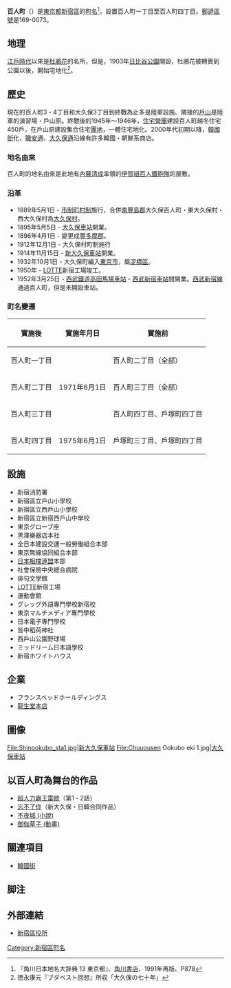 {{coord|35.702222|N|139.698611|E|display=title}}
{{Pathnav|日本|東京都|新宿區|name=百人町|frame=1}}
{{Infobox Settlement
|official_name = 百人町
|native_name =
|settlement_type = [[町|町]]
|image_skyline = Social Insurance Chuo General Hospital.JPG
|imagesize = 250px
|image_caption = 社會保險中央總合病院
|image_flag =
|image_seal =
| image_map =
| map_caption =
| pushpin_map = Tokyo city
|subdivision_type = [[國家|國家]]
|subdivision_name = [[File:Flag_of_Japan.svg|border]] [[日本|日本]]
|subdivision_type1 = [[都道府縣|都道府縣]]
|subdivision_name1 = [[File:Flag_of_Tokyo_Prefecture.svg|25px]] [[東京都|東京都]]
|subdivision_type2 = [[東京都區部|特別區]]
|subdivision_name2 = [[File:Flag_of_Shinjuku,_Tokyo.svg|25px]] [[新宿區|新宿區]]
|established_title =
|established_date =
|government_type =
|leader_title =
|leader_name =
|area_magnitude =
|area_total_sq_mi =
|area_total_km2 =
|area_land_sq_mi =
|area_land_km2 =
|area_urban_sq_mi =
|area_urban_km2 =
|area_metro_km2 =
|area_metro_sq_mi =
|population_as_of= 2014年（平成22年）8月1日
|population_footnotes = <ref>[http://www.city.shinjuku.lg.jp/content/000148062.xls 新宿区：住民基本台帳人口　町丁別世帯数及び男女別人口]</ref>
|population_total = 17,886
|population_urban =
|population_metro =
|population_density_sq_mi =
|population_density_km2 =
| timezone = [[日本標準時間|JST]]
| utc_offset = +9
|timezone_DST =
|utc_offset_DST =
|latd=35|latm=42|lats=8|latNS=N
|longd=139|longm=41|longs=55|longEW=E
|elevation_footnotes=
|elevation_m =
|elevation_ft =
|postal_code_type = [[郵遞區號|郵遞區號]]
|postal_code = 169-0073
|area_code =
|website =
|footnotes =
}}
'''百人町'''（{{jpn|j=百人町|hg=ひゃくにんちょう|rm=Hyakuninchō|f=y}}）是[[東京都|東京都]][[新宿區|新宿區]]的[[町|町名]]<ref name="kado">『角川日本地名大辞典 13 東京都』、[[角川書店|角川書店]]、1991年再版、P878 </ref>。設置百人町一丁目至百人町四丁目。[[郵遞區號|郵遞區號]]是169-0073。

== 地理 ==
[[江戶時代|江戶時代]]以來是[[杜鵑花|杜鵑花]]的名所，但是，1903年[[日比谷公園|日比谷公園]]開設，杜鵑花被轉賣到公園以後，開始宅地化<ref>徳永康元『ブダペスト回想』所収「大久保の七十年」</ref>。

== 歷史 ==
現在的百人町3・4丁目和大久保3丁目到終戰為止多是陸軍設施、隣接的[[戶山_(新宿區)|戶山]]是陸軍的演習場・戶山原。終戰後的1945年～1946年，[[住宅營團|住宅營團]]建設百人町越冬住宅450戶，在戶山原建設集合住宅[[團地|團地]]，一體住宅地化。2000年代初期以降，[[韓國街|韓國街]]化，[[職安通|職安通]]、[[大久保通|大久保通]]沿線有許多韓國・朝鮮系商店。

=== 地名由來 ===
百人町的地名由來是此地有[[內藤清成|內藤清成]]率領的[[伊賀組|伊賀組]][[百人組|百人鐵砲隊]]的屋敷。

=== 沿革 ===
*1889年5月1日 - [[市制町村制|市制町村制]]施行，合併[[南豐島郡|南豐島郡]]大久保百人町・東大久保村・西大久保村為[[大久保町_(東京府)|大久保村]]。
*1895年5月5日 - [[大久保車站_(東京都)|大久保車站]]開業。
*1896年4月1日 - 變更成[[豐多摩郡|豐多摩郡]]。
*1912年12月1日 - 大久保村町制施行
*1914年11月15日 - [[新大久保車站|新大久保車站]]開業。
*1932年10月1日 - 大久保町編入[[東京市|東京市]]，屬[[淀橋區|淀橋區]]。
*1950年 - [[LOTTE|LOTTE]]新宿工場竣工。
*1952年3月25日 - [[西武鐵道|西武鐵道]][[高田馬場車站|高田馬場車站]] - [[西武新宿車站|西武新宿車站]]間開業。[[西武新宿線|西武新宿線]]通過百人町，但是未開設車站。

=== 町名變遷 ===
{| class="wikitable"
!實施後!!實施年月日!!實施前
|-
|百人町一丁目||rowspan="3"|1971年6月1日||百人町二丁目（全部）
|-
|百人町二丁目||百人町三丁目（全部）
|-
|百人町三丁目||百人町四丁目、戶塚町四丁目
|-
|百人町四丁目||1975年6月1日||戶塚町三丁目、戶塚町四丁目
|}

== 設施 ==
*新宿消防署
*新宿區立戶山小學校
*新宿區立西戶山小學校
*新宿區立新宿西戶山中學校
*東京グローブ座
*黑澤樂器店本社
*全日本建設交運一般勞働組合本部
*東京無線協同組合本部
*[[日本相撲連盟|日本相撲連盟]]本部
*社會保險中央總合病院
*俳句文學館
*[[LOTTE|LOTTE]]新宿工場
*運動會館
*グレッグ外語專門學校新宿校
*東京マルチメディア專門學校
*日本電子專門學校
*皆中稻荷神社
*西戶山公園野球場
*ミッドリーム日本語學校
*新宿ホワイトハウス

== 企業 ==
* フランスベッドホールディングス
* [[龍生堂本店|龍生堂本店]]

== 圖像 ==
<gallery>
File:Shinookubo_sta1.jpg|[[新大久保車站|新大久保車站]]
File:Chuuousen Ookubo eki 1.jpg|[[大久保車站_(東京都)|大久保車站]]
</gallery>

== 以百人町為舞台的作品 ==
*[[超人力霸王雷歐|超人力霸王雷歐]]（第1・2話）
*[[忘不了你|忘不了你]]（新大久保・日韓合同作品）
*[[不夜城_(小說)|不夜城 (小說)]]
*[[御伽草子_(動畫)|御伽草子 (動畫)]]

== 關連項目 ==
*[[韓國街|韓國街]]

== 脚注 ==
{{Reflist}}

== 外部連結 ==
*[http://www.city.shinjuku.lg.jp/ 新宿區役所] {{Wayback|url=http://www.city.shinjuku.lg.jp/ |date=20130630141142 }}

{{Geographic Location
|中央    = 百人町
|北     = [[高田馬場|高田馬場]]
|Northeast = 
|東      = [[大久保_(新宿區)|大久保]]
|Southeast = 
|南     = [[歌舞伎町|歌舞伎町]]
|西南 = [[西新宿|西新宿]]
|西      = [[北新宿|北新宿]]
|Northwest =
|image     =
}}

{{新宿區的町名}}

{{DEFAULTSORT:Hyakunincho}}
[[Category:新宿區町名|Category:新宿區町名]]
